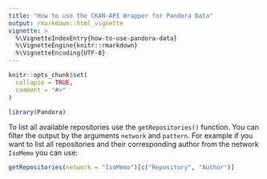 ```yaml
---
title: "How to use the CKAN-API Wrapper for Pandora Data"
output: rmarkdown::html_vignette
vignette: >
  %\VignetteIndexEntry{how-to-use-pandora-data}
  %\VignetteEngine{knitr::rmarkdown}
  %\VignetteEncoding{UTF-8}
---
```


```r
knitr::opts_chunk$set(
  collapse = TRUE,
  comment = "#>"
)
```

```r
library(Pandora)
```


To list all available repositories use the `getRepositories()` function. You can
filter the output by the arguments `network` and `pattern`. For example if you
want to list all repositories and their corresponding author from the network 
`IsoMemo` you can use:

```r
getRepositories(network = "IsoMemo")[c("Repository", "Author")]
```
